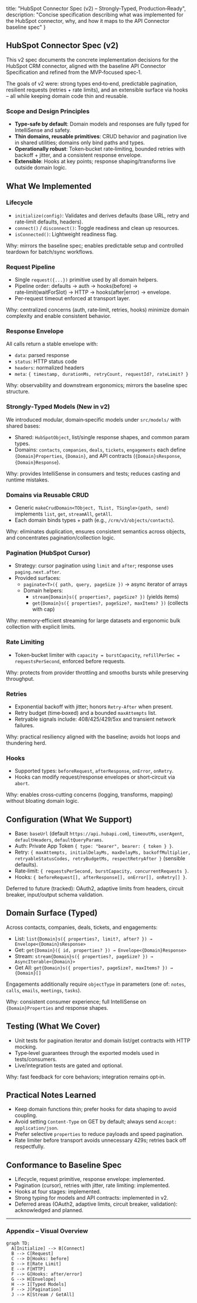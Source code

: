   title: "HubSpot Connector Spec (v2) – Strongly‑Typed, Production‑Ready",
  description: "Concise specification describing what was implemented for the HubSpot connector, why, and how it maps to the API Connector baseline spec"
}

## HubSpot Connector Spec (v2)

This v2 spec documents the concrete implementation decisions for the HubSpot CRM connector, aligned with the baseline API Connector Specification and refined from the MVP‑focused spec‑1.

The goals of v2 were: strong types end‑to‑end, predictable pagination, resilient requests (retries + rate limits), and an extensible surface via hooks – all while keeping domain code thin and reusable.

### Scope and Design Principles

- **Type‑safe by default**: Domain models and responses are fully typed for IntelliSense and safety.
- **Thin domains, reusable primitives**: CRUD behavior and pagination live in shared utilities; domains only bind paths and types.
- **Operationally robust**: Token‑bucket rate‑limiting, bounded retries with backoff + jitter, and a consistent response envelope.
- **Extensible**: Hooks at key points; response shaping/transforms live outside domain logic.

## What We Implemented

### Lifecycle

- `initialize(config)`: Validates and derives defaults (base URL, retry and rate‑limit defaults, headers).
- `connect()` / `disconnect()`: Toggle readiness and clean up resources.
- `isConnected()`: Lightweight readiness flag.

Why: mirrors the baseline spec; enables predictable setup and controlled teardown for batch/sync workflows.

### Request Pipeline

- Single `request({...})` primitive used by all domain helpers.
- Pipeline order: defaults → auth → hooks(before) → rate‑limit(waitForSlot) → HTTP → hooks(after|error) → envelope.
- Per‑request timeout enforced at transport layer.

Why: centralized concerns (auth, rate‑limit, retries, hooks) minimize domain complexity and enable consistent behavior.

### Response Envelope

All calls return a stable envelope with:
- `data`: parsed response
- `status`: HTTP status code
- `headers`: normalized headers
- `meta`: `{ timestamp, durationMs, retryCount, requestId?, rateLimit? }`

Why: observability and downstream ergonomics; mirrors the baseline spec structure.

### Strongly‑Typed Models (New in v2)

We introduced modular, domain‑specific models under `src/models/` with shared bases:

- Shared: `HubSpotObject`, list/single response shapes, and common param types.
- Domains: `contacts`, `companies`, `deals`, `tickets`, `engagements` each define `{Domain}Properties`, `{Domain}`, and API contracts (`{Domain}sResponse`, `{Domain}Response`).

Why: provides IntelliSense in consumers and tests; reduces casting and runtime mistakes.

### Domains via Reusable CRUD

- Generic `makeCrudDomain<TObject, TList, TSingle>(path, send)` implements `list`, `get`, `streamAll`, `getAll`.
- Each domain binds types + path (e.g., `/crm/v3/objects/contacts`).

Why: eliminates duplication, ensures consistent semantics across objects, and concentrates pagination/collection logic.

### Pagination (HubSpot Cursor)

- Strategy: cursor pagination using `limit` and `after`; response uses `paging.next.after`.
- Provided surfaces:
  - `paginate<T>({ path, query, pageSize })` → async iterator of arrays
  - Domain helpers:
    - `stream{Domain}s({ properties?, pageSize? })` (yields items)
    - `get{Domain}s({ properties?, pageSize?, maxItems? })` (collects with cap)

Why: memory‑efficient streaming for large datasets and ergonomic bulk collection with explicit limits.

### Rate Limiting

- Token‑bucket limiter with `capacity = burstCapacity`, `refillPerSec = requestsPerSecond`, enforced before requests.

Why: protects from provider throttling and smooths bursts while preserving throughput.

### Retries

- Exponential backoff with jitter; honors `Retry‑After` when present.
- Retry budget (time‑boxed) and a bounded `maxAttempts` list.
- Retryable signals include: 408/425/429/5xx and transient network failures.

Why: practical resiliency aligned with the baseline; avoids hot loops and thundering herd.

### Hooks

- Supported types: `beforeRequest`, `afterResponse`, `onError`, `onRetry`.
- Hooks can modify request/response envelopes or short‑circuit via `abort`.

Why: enables cross‑cutting concerns (logging, transforms, mapping) without bloating domain logic.

## Configuration (What We Support)

- Base: `baseUrl` (default `https://api.hubapi.com`), `timeoutMs`, `userAgent`, `defaultHeaders`, `defaultQueryParams`.
- Auth: Private App Token `{ type: "bearer", bearer: { token } }`.
- Retry: `{ maxAttempts, initialDelayMs, maxDelayMs, backoffMultiplier, retryableStatusCodes, retryBudgetMs, respectRetryAfter }` (sensible defaults).
- Rate‑limit: `{ requestsPerSecond, burstCapacity, concurrentRequests }`.
- Hooks: `{ beforeRequest[], afterResponse[], onError[], onRetry[] }`.

Deferred to future (tracked): OAuth2, adaptive limits from headers, circuit breaker, input/output schema validation.

## Domain Surface (Typed)

Across contacts, companies, deals, tickets, and engagements:

- List: `list{Domain}s({ properties?, limit?, after? }) → Envelope<{Domain}sResponse>`
- Get: `get{Domain}({ id, properties? }) → Envelope<{Domain}Response>`
- Stream: `stream{Domain}s({ properties?, pageSize? }) → AsyncIterable<{Domain}>`
- Get All: `get{Domain}s({ properties?, pageSize?, maxItems? }) → {Domain}[]`

Engagements additionally require `objectType` in parameters (one of: `notes`, `calls`, `emails`, `meetings`, `tasks`).

Why: consistent consumer experience; full IntelliSense on `{Domain}Properties` and response shapes.

## Testing (What We Cover)

- Unit tests for pagination iterator and domain list/get contracts with HTTP mocking.
- Type‑level guarantees through the exported models used in tests/consumers.
- Live/integration tests are gated and optional.

Why: fast feedback for core behaviors; integration remains opt‑in.

## Practical Notes Learned

- Keep domain functions thin; prefer hooks for data shaping to avoid coupling.
- Avoid setting `Content‑Type` on GET by default; always send `Accept: application/json`.
- Prefer selective `properties` to reduce payloads and speed pagination.
- Rate limiter before transport avoids unnecessary 429s; retries back off respectfully.

## Conformance to Baseline Spec

- Lifecycle, request primitive, response envelope: implemented.
- Pagination (cursor), retries with jitter, rate limiting: implemented.
- Hooks at four stages: implemented.
- Strong typing for models and API contracts: implemented in v2.
- Deferred areas (OAuth2, adaptive limits, circuit breaker, validation): acknowledged and planned.

---

### Appendix – Visual Overview

```mermaid
graph TD;
  A[Initialize] --> B[Connect]
  B --> C[Request]
  C --> D[Hooks: before]
  D --> E[Rate Limit]
  E --> F[HTTP]
  F --> G[Hooks: after/error]
  G --> H[Envelope]
  H --> I[Typed Models]
  F --> J[Pagination]
  J --> K[Stream / GetAll]
```


